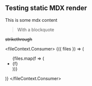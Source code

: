 ## Testing static MDX render

This is some mdx content

> With a blockquote

~~strikethrough~~

<fileContext.Consumer>
  {({ files }) => (
    <ul>
      {files.map(f => (
        <li key={f}>{f}</li>
      ))}
    </ul>
  )}
</fileContext.Consumer>
